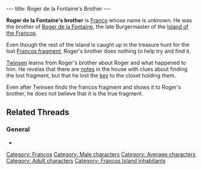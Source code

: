---
title: Roger de la Fontaine's Brother
---

{{Character|
Name=Roger de la Fontaine's brother|
Image=Rdlfb.jpg|
Race=[[Franco]]|
Gender=Male|
Size=Medium|
Age=Adult}}

'''Roger de la Fontaine's brother''' is [[Franco]] whose name is unknown. He was the brother of [[Roger de la Fontaine]], the late Burgermaster of the [[Island of the Francos]].

Even though the rest of the island is caught up in the treasure hunt for the lost [[Francos fragment]], Roger's brother does nothing to help try and find it.

[[Twinsen]] learns from Roger's brother about Roger and what happened to him. He revelas that there are [[burgermaster's notes|notes]] in the house with clues about finding the lost fragment, but that he lost the [[burgermaster's key|key]] to the closet holding them.

Even after Twinsen finds the francos fragment and shows it to Roger's brother, he does not believe that it is the true fragment.

== Related Threads ==
=== General ===
* {{thread|id=2580|title=It's the good ol' "Where's That Quote From?"}}

[[Category: Francos]]
[[Category: Male characters]]
[[Category: Average characters]]
[[Category: Adult characters]]
[[Category: Francos Island inhabitants]]